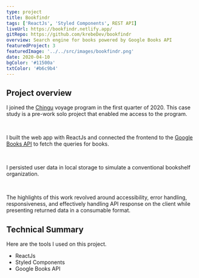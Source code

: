 ```yaml
---
type: project
title: Bookfindr
tags: ['ReactJs', 'Styled Components', REST API]
liveUrl: https://bookfindr.netlify.app/
gitRepo: https://github.com/krebeDev/bookfindr
overview: Search engine for books powered by Google Books API
featuredProject: 3
featuredImage: '../../src/images/bookfindr.png'
date: 2020-04-10
bgColor: '#11500a'
txtColor: '#b6c9b4'
---
```


## Project overview

I joined the [Chingu](https://chingu.io/) voyage program in the first quarter of 2020.
This case study is a pre-work solo project that enabled me access to the program.

<br />

I built the web app with ReactJs and connected the frontend to the
[Google Books API](https://developers.google.com/books/) to fetch the queries for books.

<br />

I persisted user data in local storage to simulate a conventional bookshelf organization.

<br />

The highlights of this work revolved around accessibility, error handling, responsiveness,
and effectively handling API response on the client while presenting returned data in a consumable format.

## Technical Summary

Here are the tools I used on this project.

- ReactJs
- Styled Components
- Google Books API
